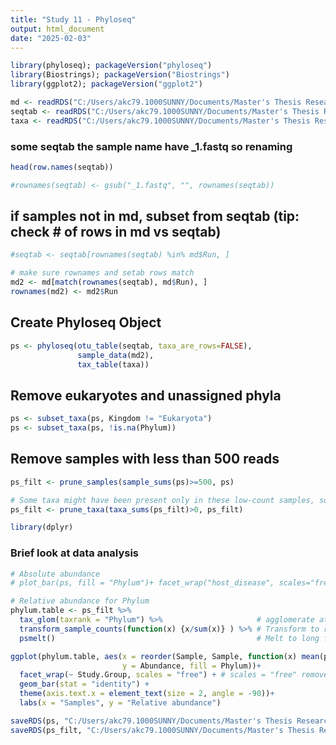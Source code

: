 ```yaml
---
title: "Study 11 - Phyloseq"
output: html_document
date: "2025-02-03"
---
```


```r
library(phyloseq); packageVersion("phyloseq")
library(Biostrings); packageVersion("Biostrings")
library(ggplot2); packageVersion("ggplot2")
```

```r
md <- readRDS("C:/Users/akc79.1000SUNNY/Documents/Master's Thesis Research/11/redone original dada/metadata_11.rds") # metadata load
seqtab <- readRDS("C:/Users/akc79.1000SUNNY/Documents/Master's Thesis Research/11/redone original dada/seqtab.nochim_11.rds") # seqtab.nochim
taxa <- readRDS("C:/Users/akc79.1000SUNNY/Documents/Master's Thesis Research/11/redone original dada/taxa_11.rds") # genus level taxa
```

### some seqtab the sample name have _1.fastq so renaming
```r
head(row.names(seqtab))
```

```r
#rownames(seqtab) <- gsub("_1.fastq", "", rownames(seqtab))
```

## if samples not in md, subset from seqtab (tip: check # of rows in md vs seqtab)
```r
#seqtab <- seqtab[rownames(seqtab) %in% md$Run, ]
```


```r
# make sure rownames and setab rows match
md2 <- md[match(rownames(seqtab), md$Run), ]
rownames(md2) <- md2$Run
```

## Create Phyloseq Object
```r
ps <- phyloseq(otu_table(seqtab, taxa_are_rows=FALSE), 
               sample_data(md2), 
               tax_table(taxa))
```

## Remove eukaryotes and unassigned phyla
```r
ps <- subset_taxa(ps, Kingdom != "Eukaryota")
ps <- subset_taxa(ps, !is.na(Phylum))
```
## Remove samples with less than 500 reads
```r
ps_filt <- prune_samples(sample_sums(ps)>=500, ps) 

# Some taxa might have been present only in these low-count samples, so we will make sure to remove taxa that are absent in all samples
ps_filt <- prune_taxa(taxa_sums(ps_filt)>0, ps_filt)
```

```r
library(dplyr)
```
### Brief look at data analysis
```r
# Absolute abundance
# plot_bar(ps, fill = "Phylum")+ facet_wrap("host_disease", scales="free_x") + theme(axis.text.x = element_blank())

# Relative abundance for Phylum
phylum.table <- ps_filt %>%
  tax_glom(taxrank = "Phylum") %>%                     # agglomerate at phylum level
  transform_sample_counts(function(x) {x/sum(x)} ) %>% # Transform to rel. abundance
  psmelt()                                             # Melt to long format

ggplot(phylum.table, aes(x = reorder(Sample, Sample, function(x) mean(phylum.table[Sample == x & Phylum == 'Firmicutes', 'Abundance'])),
                         y = Abundance, fill = Phylum))+
  facet_wrap(~ Study.Group, scales = "free") + # scales = "free" removes empty lines
  geom_bar(stat = "identity") +
  theme(axis.text.x = element_text(size = 2, angle = -90))+
  labs(x = "Samples", y = "Relative abundance")
```

```r
saveRDS(ps, "C:/Users/akc79.1000SUNNY/Documents/Master's Thesis Research/11/redone original dada/ps_11.rds")
saveRDS(ps_filt, "C:/Users/akc79.1000SUNNY/Documents/Master's Thesis Research/11/redone original dada/ps_filt_11.rds")
```



